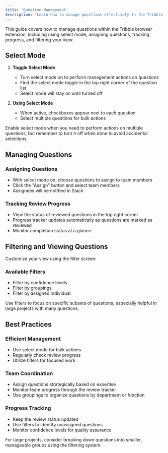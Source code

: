 ```yaml
---
title: 'Question Management'
description: 'Learn how to manage questions effectively in the Tribble browser extension'
---
```


This guide covers how to manage questions within the Tribble browser extension, including using select mode, assigning questions, tracking progress, and filtering your view.

## Select Mode

1. **Toggle Select Mode**  
   * Turn select mode on to perform management actions on questions
   * Find the select mode toggle in the top right corner of the question list
   * Select mode will stay on until turned off

2. **Using Select Mode**  
   * When active, checkboxes appear next to each question
   * Select multiple questions for bulk actions

<Tip>
Enable select mode when you need to perform actions on multiple questions, but remember to turn it off when done to avoid accidental selections.
</Tip>

## Managing Questions

### Assigning Questions
* With select mode on, choose questions to assign to team members
* Click the "Assign" button and select team members
* Assignees will be notified in Slack

### Tracking Review Progress
* View the status of reviewed questions in the top right corner
* Progress tracker updates automatically as questions are marked as reviewed
* Monitor completion status at a glance

## Filtering and Viewing Questions

Customize your view using the filter screen:

### Available Filters
* Filter by confidence levels
* Filter by groupings
* Filter by assigned individual

<Note>
Use filters to focus on specific subsets of questions, especially helpful in large projects with many questions.
</Note>

## Best Practices

### Efficient Management
* Use select mode for bulk actions
* Regularly check review progress
* Utilize filters for focused work

### Team Coordination
* Assign questions strategically based on expertise
* Monitor team progress through the review tracker
* Use groupings to organize questions by department or function

### Progress Tracking
* Keep the review status updated
* Use filters to identify unassigned questions
* Monitor confidence levels for quality assurance

<Tip>
For large projects, consider breaking down questions into smaller, manageable groups using the filtering system.
</Tip> 